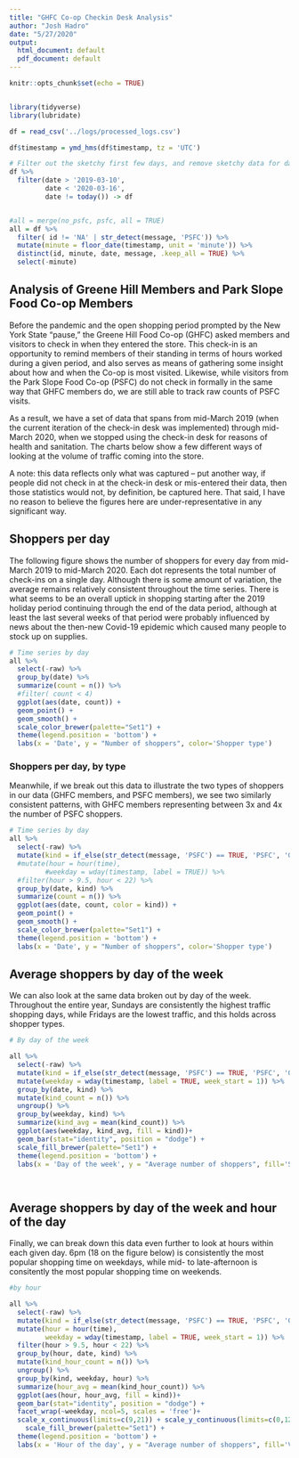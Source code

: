 ```yaml
---
title: "GHFC Co-op Checkin Desk Analysis"
author: "Josh Hadro"
date: "5/27/2020"
output:
  html_document: default
  pdf_document: default
---
```


```r
knitr::opts_chunk$set(echo = TRUE)


library(tidyverse)
library(lubridate)

df = read_csv('../logs/processed_logs.csv')

df$timestamp = ymd_hms(df$timestamp, tz = 'UTC')

# Filter out the sketchy first few days, and remove sketchy data for days leading up to pandemic period
df %>%
  filter(date > '2019-03-10',
         date < '2020-03-16',
         date != today()) -> df


#all = merge(no_psfc, psfc, all = TRUE)
all = df %>%
  filter( id != 'NA' | str_detect(message, 'PSFC')) %>%
  mutate(minute = floor_date(timestamp, unit = 'minute')) %>%
  distinct(id, minute, date, message, .keep_all = TRUE) %>%
  select(-minute)


```

## Analysis of Greene Hill Members and Park Slope Food Co-op Members


Before the pandemic and the open shopping period prompted by the New York State "pause," the Greene Hill Food Co-op (GHFC) asked members and visitors to check in when they entered the store. This check-in is an opportunity to remind members of their standing in terms of hours worked during a given period, and also serves as means of gathering some insight about how and when the Co-op is most visited. Likewise, while visitors from the Park Slope Food Co-op (PSFC) do not check in formally in the same way that GHFC members do, we are still able to track raw counts of PSFC visits.

As a result, we have a set of data that spans from mid-March 2019 (when the current iteration of the check-in desk was implemented) through mid-March 2020, when we stopped using the check-in desk for reasons of health and sanitation. The charts below show a few different ways of looking at the volume of traffic coming into the store.

A note: this data reflects only what was captured -- put another way, if people did not check in at the check-in desk or mis-entered their data, then those statistics would not, by definition, be captured here. That said, I have no reason to believe the figures here are under-representative in any significant way. 


## Shoppers per day

The following figure shows the number of shoppers for every day from mid-March 2019 to mid-March 2020. Each dot represents the total number of check-ins on a single day. Although there is some amount of variation, the average remains relatively consistent throughout the time series. There is what seems to be an overall uptick in shopping starting after the 2019 holiday period continuing through the end of the data period, although at least the last several weeks of that period were probably influenced by news about the then-new Covid-19 epidemic which caused many people to stock up on supplies.

```r

# Time series by day
all %>%
  select(-raw) %>%
  group_by(date) %>%
  summarize(count = n()) %>% 
  #filter( count < 4)
  ggplot(aes(date, count)) +
  geom_point() +
  geom_smooth() +
  scale_color_brewer(palette="Set1") +
  theme(legend.position = 'bottom') + 
  labs(x = 'Date', y = "Number of shoppers", color='Shopper type')
```

### Shoppers per day, by type

Meanwhile, if we break out this data to illustrate the two types of shoppers in our data (GHFC members, and PSFC members), we see two similarly consistent patterns, with GHFC members representing between 3x and 4x the number of PSFC shoppers. 

```r

# Time series by day
all %>%
  select(-raw) %>%
  mutate(kind = if_else(str_detect(message, 'PSFC') == TRUE, 'PSFC', 'GHFC')) %>%
  #mutate(hour = hour(time),
         #weekday = wday(timestamp, label = TRUE)) %>%
  #filter(hour > 9.5, hour < 22) %>%
  group_by(date, kind) %>%
  summarize(count = n()) %>%
  ggplot(aes(date, count, color = kind)) +
  geom_point() +
  geom_smooth() +
  scale_color_brewer(palette="Set1") +
  theme(legend.position = 'bottom') + 
  labs(x = 'Date', y = "Number of shoppers", color='Shopper type')
```

## Average shoppers by day of the week

We can also look at the same data broken out by day of the week. Throughout the entire year, Sundays are consistently the highest traffic shopping days, while Fridays are the lowest traffic, and this holds across shopper types.

```r
# By day of the week

all %>%
  select(-raw) %>%
  mutate(kind = if_else(str_detect(message, 'PSFC') == TRUE, 'PSFC', 'GHFC')) %>%
  mutate(weekday = wday(timestamp, label = TRUE, week_start = 1)) %>%
  group_by(date, kind) %>%
  mutate(kind_count = n()) %>%
  ungroup() %>%
  group_by(weekday, kind) %>%
  summarize(kind_avg = mean(kind_count)) %>%
  ggplot(aes(weekday, kind_avg, fill = kind))+
  geom_bar(stat="identity", position = "dodge") + 
  scale_fill_brewer(palette="Set1") +
  theme(legend.position = 'bottom') +
  labs(x = 'Day of the week', y = "Average number of shoppers", fill='Shopper type')

  

```

## Average shoppers by day of the week and hour of the day

Finally, we can break down this data even further to look at hours within each given day. 6pm (18 on the figure below) is consistently the most popular shopping time on weekdays, while mid- to late-afternoon is consitently the most popular shopping time on weekends.

```r
#by hour

all %>%
  select(-raw) %>%
  mutate(kind = if_else(str_detect(message, 'PSFC') == TRUE, 'PSFC', 'GHFC')) %>%
  mutate(hour = hour(time),
         weekday = wday(timestamp, label = TRUE, week_start = 1)) %>%
  filter(hour > 9.5, hour < 22) %>%
  group_by(hour, date, kind) %>%
  mutate(kind_hour_count = n()) %>%
  ungroup() %>%
  group_by(kind, weekday, hour) %>%
  summarize(hour_avg = mean(kind_hour_count)) %>%
  ggplot(aes(hour, hour_avg, fill = kind))+
  geom_bar(stat="identity", position = "dodge") +
  facet_wrap(~weekday, ncol=5, scales = 'free')+
  scale_x_continuous(limits=c(9,21)) + scale_y_continuous(limits=c(0,12.5)) +
    scale_fill_brewer(palette="Set1") +
  theme(legend.position = 'bottom') +
  labs(x = 'Hour of the day', y = "Average number of shoppers", fill='Visitor type')
```
